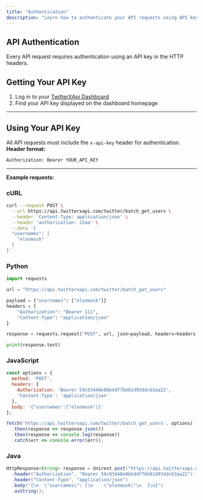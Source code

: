 ```yaml
---
title: "Authentication"
description: "Learn how to authenticate your API requests using API keys"
---
```


## **API Authentication**

Every API request requires authentication using an API key in the HTTP headers.

## Getting Your API Key

1. Log in to your [TwitterXApi Dashboard](https://twitterxapi.com/dashboard)
2. Find your API key displayed on the dashboard homepage

---

## Using Your API Key

All API requests must include the `x-api-key` header for authentication.
**Header format:**

```bash
Authorization: Bearer YOUR_API_KEY
```
---

**Example requests:**

### cURL

```bash
curl --request POST \
  --url https://api.twitterxapi.com/twitter/batch_get_users \
  --header 'Content-Type: application/json' \
  --header 'authorization: 22aa' \
  --data '{
  "usernames": [
    "elonmusk"
  ]
}'
```

### Python

```python
import requests

url = "https://api.twitterxapi.com/twitter/batch_get_users"

payload = {"usernames": ["elonmusk"]}
headers = {
    "Authorization": "Bearer 111",
    "Content-Type": "application/json"
}

response = requests.request("POST", url, json=payload, headers=headers)

print(response.text)
```

### JavaScript

```javascript
const options = {
  method: 'POST',
  headers: {
    Authorization: 'Bearer 59c03448e8bb4df7bb81d93ddc63aa22',
    'Content-Type': 'application/json'
  },
  body: '{"usernames":["elonmusk"]}'
};

fetch('https://api.twitterxapi.com/twitter/batch_get_users', options)
  .then(response => response.json())
  .then(response => console.log(response))
  .catch(err => console.error(err));
```

### Java

```java
HttpResponse<String> response = Unirest.post("https://api.twitterxapi.com/twitter/batch_get_users")
  .header("Authorization", "Bearer 59c03448e8bb4df7bb81d93ddc63aa22")
  .header("Content-Type", "application/json")
  .body("{\n  \"usernames\": [\n    \"elonmusk\"\n  ]\n}")
  .asString();
```